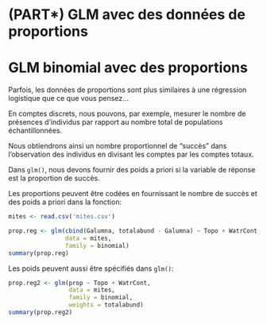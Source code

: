 # (PART\*) GLM avec des données de proportions {-}

# GLM binomial avec des proportions

Parfois, les données de proportions sont plus similaires à une régression logistique que ce que vous pensez...

En comptes discrets, nous pouvons, par exemple, mesurer le nombre de présences d'individus par rapport au nombre total de populations échantillonnées.

Nous obtiendrons ainsi un nombre proportionnel de "succès" dans l'observation des individus en divisant les comptes par les comptes totaux.

Dans ```glm()```, nous devons fournir des poids a priori si la variable de réponse est la proportion de succès.
  
Les proportions peuvent être codées en fournissant le nombre de succès et des poids a priori dans la fonction:

```r
mites <- read.csv('mites.csv')
```
```r
prop.reg <- glm(cbind(Galumna, totalabund - Galumna) ~ Topo + WatrCont,
                data = mites,
                family = binomial)
summary(prop.reg)
```

Les poids peuvent aussi être spécifiés dans ```glm()```:

```r
prop.reg2 <- glm(prop ~ Topo + WatrCont,
                 data = mites,
                 family = binomial,
                 weights = totalabund)
summary(prop.reg2)
```  